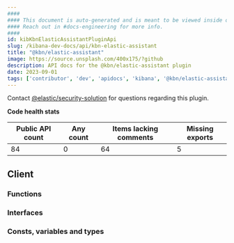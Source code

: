 ```yaml
---
####
#### This document is auto-generated and is meant to be viewed inside our experimental, new docs system.
#### Reach out in #docs-engineering for more info.
####
id: kibKbnElasticAssistantPluginApi
slug: /kibana-dev-docs/api/kbn-elastic-assistant
title: "@kbn/elastic-assistant"
image: https://source.unsplash.com/400x175/?github
description: API docs for the @kbn/elastic-assistant plugin
date: 2023-09-01
tags: ['contributor', 'dev', 'apidocs', 'kibana', '@kbn/elastic-assistant']
---
```




Contact [@elastic/security-solution](https://github.com/orgs/elastic/teams/security-solution) for questions regarding this plugin.

**Code health stats**

| Public API count  | Any count | Items lacking comments | Missing exports |
|-------------------|-----------|------------------------|-----------------|
| 84 | 0 | 64 | 5 |

## Client

### Functions
<DocDefinitionList data={kbnElasticAssistantObj.client.functions}/>

### Interfaces
<DocDefinitionList data={kbnElasticAssistantObj.client.interfaces}/>

### Consts, variables and types
<DocDefinitionList data={kbnElasticAssistantObj.client.misc}/>

